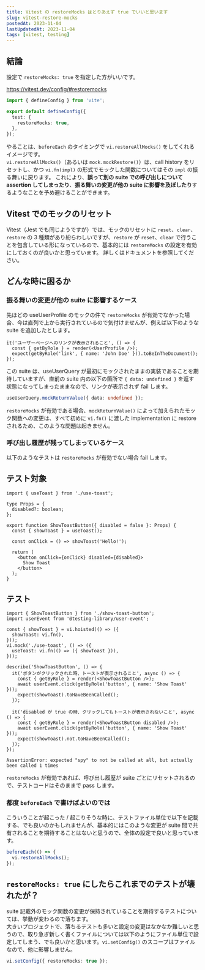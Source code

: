 ```yaml
---
title: Vitest の restoreMocks はとりあえず true でいいと思います
slug: vitest-restore-mocks
postedAt: 2023-11-04
lastUpdatedAt: 2023-11-04
tags: [vitest, testing]
---
```


## 結論

設定で `restoreMocks: true` を指定した方がいいです。

https://vitest.dev/config/#restoremocks

```ts:vite.config.ts
import { defineConfig } from 'vite';

export default defineConfig({
  test: {
    restoreMocks: true,
  },
});
```

やることは、`beforeEach` のタイミングで `vi.restoreAllMocks()` をしてくれるイメージです。  
`vi.restoreAllMocks()`（あるいは `mock.mockRestore()`）は、call history をリセットし、かつ `vi.fn(impl)` の形式でモックした関数についてはその `impl` の振る舞いに戻ります。
これにより、**誤って別の suite での呼び出しについて assertion してしまったり**、**振る舞いの変更が他の suite に影響を及ぼしたり**するようなことを予め避けることができます。

## Vitest でのモックのリセット

Vitest（Jest でも同じようですが）では、モックのリセットに `reset`、`clear`、`restore` の 3 種類があり紛らわしいですが、`restore` が `reset`、`clear` で行うことを包含している形になっているので、基本的には `restoreMocks` の設定を有効にしておくのが良いかと思っています。
詳しくはドキュメントを参照してください。

## どんな時に困るか

### 振る舞いの変更が他の suite に影響するケース

先ほどの useUserProfile のモックの件で `restoreMocks` が有効でなかった場合、今は直列で上から実行されているので気付けませんが、例えば以下のような suite を追加したとします。

```tsx:user-profile.test.tsx
it('ユーザーページへのリンクが表示されること', () => {
  const { getByRole } = render(<UserProfile />);
  expect(getByRole('link', { name: 'John Doe' })).toBeInTheDocument();
});
```

この suite は、useUserQuery が最初にモックされたままの実装であることを期待していますが、直前の suite 内の以下の箇所で `{ data: undefined }` を返す状態になってしまったままなので、リンクが表示されず fail します。

```ts
useUserQuery.mockReturnValue({ data: undefined });
```

`restoreMocks` が有効である場合、`mockReturnValue()` によって加えられたモック関数への変更は、すべて初めに `vi.fn()` に渡した implementation に restore されるため、このような問題は起きません。

### 呼び出し履歴が残ってしまっているケース

以下のようなテストは `restoreMocks` が有効でない場合 fail します。

## テスト対象

```tsx:show-toast-button.tsx
import { useToast } from './use-toast';

type Props = {
  disabled?: boolean;
};

export function ShowToastButton({ disabled = false }: Props) {
  const { showToast } = useToast();

  const onClick = () => showToast('Hello!');

  return (
    <button onClick={onClick} disabled={disabled}>
      Show Toast
    </button>
  );
}
```

## テスト

```tsx:show-toast-button.test.tsx
import { ShowToastButton } from './show-toast-button';
import userEvent from '@testing-library/user-event';

const { showToast } = vi.hoisted(() => ({
  showToast: vi.fn(),
}));
vi.mock('./use-toast', () => ({
  useToast: vi.fn(() => ({ showToast })),
}));

describe('ShowToastButton', () => {
  it('ボタンがクリックされた時、トーストが表示されること', async () => {
    const { getByRole } = render(<ShowToastButton />);
    await userEvent.click(getByRole('button', { name: 'Show Toast' }));
    expect(showToast).toHaveBeenCalled();
  });

  it('disabled が true の時、クリックしてもトーストが表示されないこと', async () => {
    const { getByRole } = render(<ShowToastButton disabled />);
    await userEvent.click(getByRole('button', { name: 'Show Toast' }));
    expect(showToast).not.toHaveBeenCalled();
  });
});
```

```shell:stdout
AssertionError: expected "spy" to not be called at all, but actually been called 1 times
```

`restoreMocks` が有効であれば、呼び出し履歴が suite ごとにリセットされるので、テストコードはそのままで pass します。

### 都度 `beforeEach` で書けばよいのでは

こういうことが起こった / 起こりそうな時に、テストファイル単位で以下を記載する、でも良いのかもしれませんが、基本的にはこのような変更が suite 間で共有されることを期待することはないと思うので、全体の設定で良いと思っています。

```ts
beforeEach(() => {
  vi.restoreAllMocks();
});
```

## `restoreMocks: true` にしたらこれまでのテストが壊れたが？

suite 記載外のモック関数の変更が保持されていることを期待するテストについては、挙動が変わるので落ちます。  
大きいプロジェクトで、落ちるテストも多いと設定の変更はなかなか難しいと思うので、取り急ぎ新しく書くファイルについては以下のようにファイル単位で設定してしまう、でも良いかと思います。`vi.setConfig()` のスコープはファイルなので、他に影響しません。

```ts
vi.setConfig({ restoreMocks: true });
```
